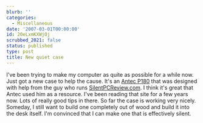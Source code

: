 ```yaml
---
blurb: ''
categories:
  - Miscellaneous
date: '2007-03-01T00:00:00'
id: 20eLxmKXWjOj
scrubbed_2021: false
status: published
type: post
title: New quiet case
---
```


I've been trying to make my computer as quite as possible for a
while now. Just got a new case to help the cause. It's an
[Antec P180](http://www.newegg.com/Product/Product.asp?Item=N82E16811129017)
that was designed with help from the guy who runs
[SilentPCReview.com](http://www.silentpcreview.com/). I think it's
great that Antec used him as a resource. I've been reading that
site for a few years now. Lots of really good tips in there. So far
the case is working very nicely. Someday, I still want to build one
completely out of wood and build it into the desk itself. I'm
convinced that I can make one that is effectively silent.
